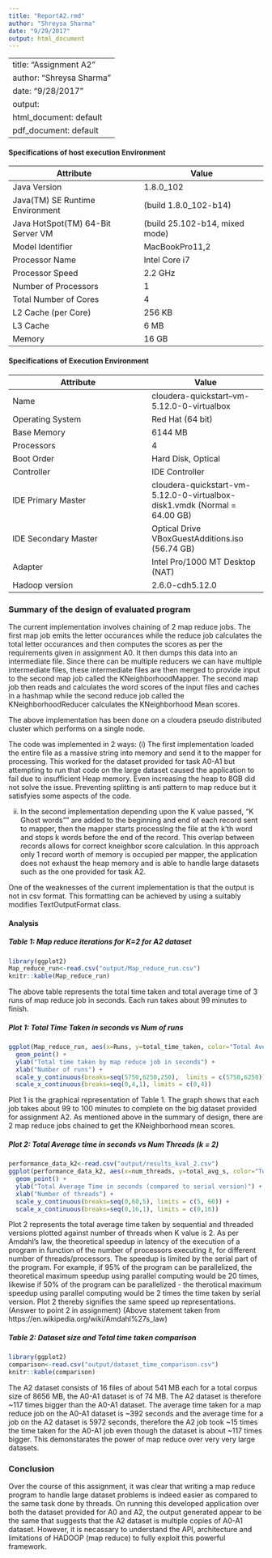 ```yaml
---
title: "ReportA2.rmd"
author: "Shreysa Sharma"
date: "9/29/2017"
output: html_document
---
```

---
title: "Assignment A2"
author: "Shreysa Sharma"
date: "9/28/2017"
output:
  html_document: default
  pdf_document: default
---


#### Specifications of host execution Environment
Attribute                         | Value
----------------------------------|-------------------------------
Java Version                      | 1.8.0_102
Java(TM) SE Runtime Environment   | (build 1.8.0_102-b14)
Java HotSpot(TM) 64-Bit Server VM | (build 25.102-b14, mixed mode)
Model Identifier                  |	MacBookPro11,2
Processor Name                    |	Intel Core i7
Processor Speed                   |	2.2 GHz
Number of Processors              |	1
Total Number of Cores             |	4
L2 Cache (per Core)               |	256 KB
L3 Cache                          |	6 MB
Memory                            | 16 GB

#### Specifications of Execution Environment
Attribute                            | Value
-------------------------------------|-------------------------------
Name                                 | cloudera-quickstart--vm-5.12.0-0-virtualbox
Operating System                  | Red Hat (64 bit)
Base Memory                       | 6144 MB 
Processors                        |	4
Boot Order                        |	Hard Disk, Optical
Controller                        |	IDE Controller
IDE Primary Master                |	cloudera-quickstart-vm-5.12.0-0-virtualbox-disk1.vmdk (Normal = 64.00 GB) 
IDE Secondary Master              |	Optical Drive VBoxGuestAdditions.iso (56.74 GB)
Adapter                           | Intel Pro/1000 MT Desktop (NAT)
Hadoop version                    | 2.6.0-cdh5.12.0

### Summary of the design of evaluated program

The current implementation involves chaining of 2 map reduce jobs. The first map job emits the letter occurances while the reduce job calculates the total letter occurances and then computes the scores as per the requirements given in assignment A0. It then dumps this data into an intermediate file. Since there can be multiple reducers we can have multiple intermediate files, these intermediate files are then merged to provide input to the second map job called the KNeighborhoodMapper. The second map job then reads and calculates the word scores of the input files and caches in a hashmap while the second reduce job called the KNeighborhoodReducer calculates the KNeighborhood Mean scores. 

The above implementation has been done on a cloudera pseudo distributed cluster which performs on a single node. 

The code was implemented in 2 ways:
(i) The first implementation loaded the entire file as a massive string into memory and send it to the mapper for processing. This worked for the dataset provided for task A0-A1 but attempting to run that code on the large dataset caused the application to fail due to insufficient Heap memory. Even increasing the heap to 8GB did not solve the issue. Preventing splitting is anti pattern to map reduce but it satisfyies some aspects of the code.

(ii) In the second implementation depending upon the K value passed, "K Ghost words"" are added to the beginning and end of each record sent to mapper, then the mapper starts processIng the file at the k'th word and stops k words before the end of the record. This overlap between records allows for correct kneighbor score calculation. In this approach only 1 record worth of memory is occupied per mapper, the application does not exhaust the heap memory and is able to handle large datasets such as the one provided for task A2.

One of the weaknesses of the current implementation is that the output is not in csv format. This formatting can be achieved by using a suitably modifies TextOutputFormat class.

#### Analysis

##### Table 1: Map reduce iterations for K=2 for A2 dataset

```r
library(ggplot2)
Map_reduce_run<-read.csv("output/Map_reduce_run.csv")
knitr::kable(Map_reduce_run)
```

The above table represents the total time taken and total average time of 3 runs of map reduce job in seconds. Each run takes about 99 minutes to finish.


##### Plot 1: Total Time Taken in seconds vs Num of runs

```r
ggplot(Map_reduce_run, aes(x=Runs, y=total_time_taken, color="Total Average Time")) + 
  geom_point() +
  ylab("Total time taken by map reduce job in seconds") + 
  xlab("Number of runs") + 
  scale_y_continuous(breaks=seq(5750,6250,250),  limits = c(5750,6250))+
  scale_x_continuous(breaks=seq(0,4,1), limits = c(0,4))
```

Plot 1 is the graphical representation of Table 1. The graph shows that each job takes about 99 to 100 minutes to complete on the big dataset provided for assignment A2. As mentioned above in the summary of design, there are 2 map reduce jobs chained to get the KNeighborhood mean scores.

##### Plot 2: Total Average time in seconds vs Num Threads (k = 2)

```r
performance_data_k2<-read.csv("output/results_kval_2.csv")
ggplot(performance_data_k2, aes(x=num_threads, y=total_avg_s, color="Total Average Time")) + 
  geom_point() +
  ylab("Total Average Time in seconds (compared to serial version)") + 
  xlab("Number of threads") + 
  scale_y_continuous(breaks=seq(0,60,5), limits = c(5, 60)) +
  scale_x_continuous(breaks=seq(0,16,1), limits = c(0,16))
```

Plot 2 represents the total average time taken by sequential and threaded versions plotted against number of threads when K value is 2. As per Amdahl's law, the theoretical speedup in latency of the execution of a program in function of the number of processors executing it, for different number of threads/processors. The speedup is limited by the serial part of the program. For example, if 95% of the program can be parallelized, the theoretical maximum speedup using parallel computing would be 20 times, likewise if 50% of the program can be parallelized - the therotical maximum speedup using parallel computing would be 2 times the time taken by serial version. Plot 2 thereby signifies the same speed up representations. (Answer to point 2 in assignment)
(Above statement taken from https://en.wikipedia.org/wiki/Amdahl%27s_law)

##### Table 2: Dataset size and Total time taken comparison

```r
library(ggplot2)
comparison<-read.csv("output/dataset_time_comparison.csv")
knitr::kable(comparison)
```


The A2 dataset consists of 16 files of about 541 MB each for a total corpus size of 8656 MB, the A0-A1 dataset is of 74 MB. The A2 dataset is therefore ~117 times bigger than the A0-A1 dataset. The average time taken for a map reduce job on the A0-A1 dataset is ~392 seconds and the average time for a job on the A2 dataset is 5972 seconds, therefore the A2 job took ~15 times the time taken for the A0-A1 job even though the dataset is about ~117 times bigger. This demonstarates the power of map reduce over very very large datasets.

### Conclusion

Over the course of this assignment, it was clear that writing a map reduce program to handle large dataset problems is indeed easier as compared to the same task done by threads. On running this developed application over both the dataset provided for A0 and A2, the output generated appear to be the same that suggests that the A2 dataset is multiple copies of A0-A1 dataset. 
However, it is necassary to understand the API, architecture and limitations of HADOOP (map reduce) to fully exploit this powerful framework.